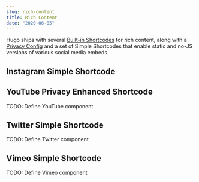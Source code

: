 ```yaml
---
slug: rich-content
title: Rich Content
date: "2020-06-05"
---
```


Hugo ships with several [Built-in Shortcodes](https://gohugo.io/content-management/shortcodes/#use-hugo-s-built-in-shortcodes) for rich content, along with a [Privacy Config](https://gohugo.io/about/hugo-and-gdpr/) and a set of Simple Shortcodes that enable static and no-JS versions of various social media embeds.

## Instagram Simple Shortcode

<hello></hello>

## YouTube Privacy Enhanced Shortcode

TODO: Define YouTube component

## Twitter Simple Shortcode

TODO: Define Twitter component

## Vimeo Simple Shortcode

TODO: Define Vimeo component
